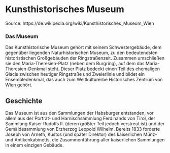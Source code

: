 # Kunsthistorisches Museum 

Source: https://de.wikipedia.org/wiki/Kunsthistorisches_Museum_Wien

### Das Museum

Das Kunsthistorische Museum gehört mit seinem Schwestergebäude, dem gegenüber liegenden Naturhistorischen Museum, zu den bedeutendsten historistischen Großgebäuden der Ringstraßenzeit. Zusammen umschließen sie den Maria-Theresien-Platz (neben dem Burgring), auf dem das Maria-Theresien-Denkmal steht. Dieser Platz bedeckt einen Teil des ehemaligen Glacis zwischen heutiger Ringstraße und Zweierlinie und bildet ein Ensembledenkmal, das auch zum Weltkulturerbe Historisches Zentrum von Wien gehört.

## Geschichte
Das Museum ist aus den Sammlungen der Habsburger entstanden, vor allem aus der Porträt- und Harnischsammlung Ferdinands von Tirol, der Sammlung Kaiser Rudolfs II. (deren größter Teil jedoch verstreut ist) und der Gemäldesammlung von Erzherzog Leopold Wilhelm. Bereits 1833 forderte Joseph von Arneth, Kustos (und später Direktor) des kaiserlichen Münz- und Antikenkabinetts, die Zusammenführung aller kaiserlichen Sammlungen in einem einzigen Gebäude.
